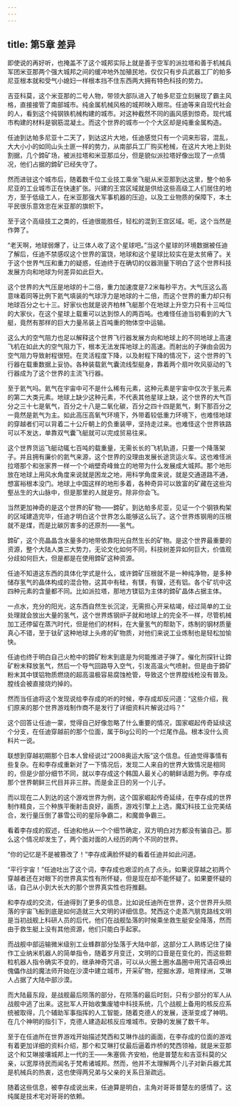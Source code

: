 ```yaml
---
---
---
```

title: 第5章 差异
---



即使说的再好听，也掩盖不了这个城邦实际上就是善于空军的派拉塔和善于机械兵军团米亚那两个强大城邦之间的缓冲地外加殖民地，仅仅只有步兵武器工厂的帕多尼亚根本就和受气小媳妇一样根本挡不住东西两大拥有特色科技的势力。

吉亚科莫，这个米亚那的二号人物，带领大部队进入了帕多尼亚立刻展现了霸主风格，直接接管了南部城市。纯金属机械风格的城邦映入眼帘。任迪等来自现代社会的人，看到这个纯钢铁机械构建的城市。对这种截然不同的画风感到惊奇。现代城市构建的材料是钢筋混凝土。而这个世界的城市一个个大区却是纯重金属构造。

任迪到达帕多尼亚十二天了，到达这片大地，任迪感觉只有一个词来形容，混乱，大大小小的如同山头土匪一样的势力，从南部兵工厂购买枪械，在这片大地上到处割据，几个鍗矿场，被派拉塔和米亚那瓜分，但是貌似派拉塔好像出现了一点情况，他们占据的鍗矿已经失守了。

然而进驻这个城市后，随着数千位工业技工乘坐飞艇从米亚那到达这里，整个帕多尼亚的工业城市正在快速扩张。兴建的王宫区域就是供给这些高级工人们居住的地方，至于低级工人，在米亚那强大军事机器的压迫，以及工业物质的保障下，本土平民很乐意效忠在米亚那的旗帜下。

至于这个高级技工之类的，任迪很能胜任，轻松的混到王宫区域。呃，这个当然是作弊了。

“老天啊，地球弱爆了，让三体人收了这个星球吧。”当这个星球的环境数据被任迪了解后，任迪不禁感叹这个世界的富饶，地球和这个星球比较实在是太贫瘠了。关于这个世界气压和重力的疑惑，任迪终于在确切的仪器测量下明白了这个世界科技发展方向和地球为何差异如此巨大。

这个世界的大气压是地球的十二倍，重力加速度是7.2米每秒平方。大气压这么高意味着同等比例下氦气填装的气球浮力是地球的十二倍，而这个世界的重力却只有地球百分之七十三。好家伙也就是说齐柏林飞艇那个在地球上升空力只有十三吨位的大家伙，在这个星球上载重可以达到惊人的两百吨。也难怪任迪当初看到的大飞艇，竟然有那样的巨大力量吊装上百吨重的物体空中运输。

这么大的空气阻力也足以解释这个世界飞行器发展方向和地球上的不同地球上高速飞机在如此大的空气阻力下，根本无法发挥地球上的高速。而射出的子弹由会因为空气阻力导致射程很短。在灵活程度下降，以及射程下降的情况下，这个世界的飞行器在载重数据上妥协。各种装载氦气囊流线型艇身，靠着两个扇叶吹风驱动的飞行器成为了这个世界的主流飞行器。

至于氦气吗。氦气在宇宙中可不是什么稀有元素，这种元素是宇宙中仅次于氢元素的第二大类元素。地球上缺少这种元素，不代表其他星球上缺，这个世界的大气百分之三十七是氧气，百分之十八是二氧化碳，百分之四十四是氮气，剩下那百分之一竟然是氦气为主。如此高压高氧气环境下，外带着较低重力环境下，也难怪地球的穿越者们可以背着二十公斤朝上的负重装甲，坚持走过来。也难怪这个世界铁路可以不发达，单靠双气囊飞艇就可以完成贸易往来。

这个世界货运飞艇动辄七百吨的载重量，无需长长的飞机轨道，只要一个降落架子。并且拥有廉价的氦气来源，这个世界的没理由发展长途货运火车。这也难怪派拉塔那个和张家界一样一个个峭壁奇峰耸立的地带为什么发展成大城邦。那个地形放在地球上用风水角度来说就是困龙之地，用科学角度来说，就是交通道路不通，想富裕根本没门。地球上中国这样的地形多着，各种奇异可以致富的矿藏在这些沟壑丛生的大山脉中，但是那里的人就是穷。除非你会飞。

当然更加神奇的是这个世界的矿物——鍗矿。到达帕多尼亚，见证一个个钢铁构架的区域建造完毕，任迪才明白这个世界怎么能够这么玩了。这个世界炼钢用的压根就不是煤，而是比碳厉害多的还原剂——氢气。

鍗矿，这个亮晶晶含水量多的地带依靠阳光自然生长的矿物。是这个世界最重要的资源，整个大陆人类三大势力，无论文化如何不同，科技树差异如何巨大，价值观分歧如何巨大，但是都是在使用鍗矿这种资源。

任迪不知道这东西的具体化学式是什么，或许鍗矿压根就不是一种纯净物，是多种储存氢气的晶体构成的混合物，这其中有硅，有镁，有镍，还有铝。各个矿坑中这四种元素的含量都不同。比如派拉塔，那地方镁铝为主体的鍗矿晶体占据主体。

一点水，充分的阳光，这东西自然生长沉淀，无需担心开采枯竭，经过简单的工业处理就会放出大量的氢气，这个世界炼钢炉子就和地球上的完全不一样，尽管机械加工还停留在蒸汽时代，但是他们的材料，在大量氢气的帮助下，炼制的钢材质量真心不错，至于钛矿这种地球上头疼的矿物质，对他们来说工业炼制也是轻松加愉快。

任迪也终于明白自己火枪中的鍗矿粉末到底是为何能推进子弹了。催化剂探针让鍗矿粉末释放氢气，然后一个导气回路导入空气，引发高温火气喷射。但是由于鍗矿粉末其中镁铝物质燃烧的超高温极容易腐蚀枪管，导致这个世界膛线枪没有普及。膛线会被直接烧灼掉的。

然而当任迪将这个发现说给李存成的听的时候，李存成却反问道：“这些介绍，我们原来的那个世界游戏制作商不是发行了详细资料片解说过吗？”

这个回答让任迪一蒙，觉得自己好像忽略了什么重要的情况，国家崛起传奇延续这个分支，在任迪穿越前的那个位面，属于Big公司的一个烂尾作品。根本没什么资料片一说。

联想到穿越初期那个日本人曾经说过“2008奥运大阪”这个信息。任迪觉得事情有些复杂。在和李存成重新对了一下情况后，发现二人来自的世界大致情况是相同的，但是少部分细节不同，就以李存成这个韩国人最关心的朝鲜话题为例。李存成那个世界朝鲜三代目并非三胖。而是金正日的另一个儿子。

而以现在二人到达的这个游戏世界为例，这个国家崛起传奇延续，在李存成的世界制作精良，三个种族平衡射击良好，画质，游戏引擎上上选，魔幻科技工业完美结合，发行量压倒了暴雪公司的星际争霸二，和魔兽争霸三。

看着李存成的叙述，任迪和他从一个个细节确定，双方明白对方都没有骗自己。那么这个情况却发生了，两个面对面的人经历的两个不同的世界。

“你的记忆是不是被篡改了！”李存成满脸怀疑的看着任迪并如此问道。

“平行宇宙！”任迪吐出了这个词，李存成也艰涩的点了点头。如果说穿越之初两个穿越者还在对眼下的世界真实性有所怀疑，但是现在却不能怀疑了。如果要怀疑的话，自己从小到大长大的那个世界真实性也将推翻。

和李存成的交流，任迪得到了更多的信息，比如说任迪所在世界，这个世界开头陨落的宇宙飞船到底是如何造就三大文明的详细信息。梵西这个走蒸汽朋克路线文明是当初战舰上科研人员的后代，他们在战舰坠落的时候乘坐救生艇安全降落，然而由于救生艇上没有其他资源，他们只能白手起家。

而战舰中部运输微米级别工业蜂群部分坠落于大陆中部，这部分工人熟练记住了操作工业纳米机器人的简单指令，随着岁月变迁，文明的口音是在变化的，而这些颗粒机器人指令确实不变的，继承神奇咒语，可以从火圈土圈水晶圈中用咒语召唤出傀儡作战的魔法师开始在沙漠中建立城市，开采矿物，挖掘水源，培育绿洲，艾琳人占据了大陆中部沙漠。

而大陆最东段，是战舰最后陨落的部分，在陨落的最后时刻，只有少部分的军人从战舰中逃了出来。这批军人开始收集废墟中科技系统，几个战舰上备用的核反应系统被取得，几个辅助军事指挥的人工智能，随着克德人的发展，逐渐变成了神明。在几个神明的指引下，克德人建造起核反应堆城市。安静的发展了数千年。

至于在任迪所在世界游戏开始描述梵西和艾琳作战的画面，在李存成的位面的游戏有着更加详细的资料介绍，那个和艾琳打仗最后逼着炸桥的梵西领袖，就是米亚那这个和艾琳接壤城邦上一代的王——朱塞佩·齐安柏，他是普楚左和吉亚科莫的父亲，以宽厚待民而闻名于梵希诸城邦。然而，他并不太理解两个儿子对新兵器尤其是机械兵的热衷，这也使得两兄弟与父亲的关系日渐疏远。

随着这些信息，被李存成说出来，任迪算是明白，主角对哥哥普楚左的感情了。这纯属是技术宅对哥哥的依赖。